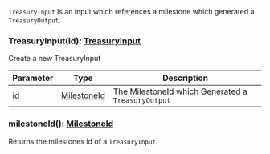 `TreasuryInput` is an input which references a milestone which generated a `TreasuryOutput`.

### TreasuryInput(id): [TreasuryInput](#treasuryinput)

Create a new TreasuryInput

| Parameter | Type                        | Description                                        |
| --------- | --------------------------- | -------------------------------------------------- |
| id        | [MilestoneId](#milestoneid) | The MilestoneId which Generated a `TreasuryOutput` |

### milestoneId(): [MilestoneId](#milestoneid)

Returns the milestones id of a `TreasuryInput`.
